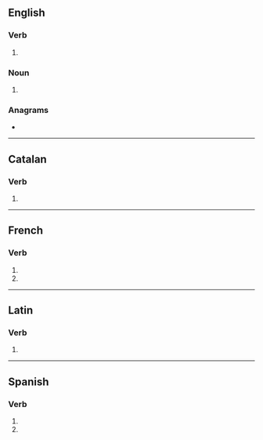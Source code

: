 {{also|inhalés}}
==English==

===Verb===
{{head|en|verb form}}

# {{en-third-person singular of|inhale}}

===Noun===
{{head|en|noun form}}

# {{plural of|en|inhale}}

===Anagrams===
* {{anagrams|en|a=aehilns|Ashline|in leash}}

----

==Catalan==

===Verb===
{{head|ca|verb form}}

# {{ca-verb form of|p=2|n=sg|t=pres|m=ind|inhalar}}

----

==French==

===Verb===
{{head|fr|verb form}}

# {{inflection of|fr|inhaler||2|s|pres|indc}}
# {{inflection of|fr|inhaler||2|s|pres|subj}}

----

==Latin==

===Verb===
{{la-verb-form|inhālēs}}

# {{inflection of|la|inhālō||2|s|pres|actv|subj}}

----

==Spanish==

===Verb===
{{head|es|verb form}}

# {{es-verb form of|ending=ar|mood=imperative|sense=negative|pers=2|formal=no|number=singular|inhalar}}
# {{es-verb form of|ending=ar|mood=subjunctive|tense=present|pers=2|formal=no|number=singular|inhalar}}